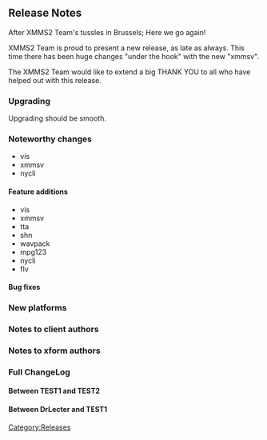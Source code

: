 == Release Notes ==
After XMMS2 Team's tussles in Brussels; Here we go again!

XMMS2 Team is proud to present a new release, as late as always. This time there has been huge changes "under the hook" with the new "xmmsv".

The XMMS2 Team would like to extend a big THANK YOU to all who have helped out with this release.

=== Upgrading ===

Upgrading should be smooth.

=== Noteworthy changes ===

* vis
* xmmsv
* nycli

==== Feature additions ====

* vis
* xmmsv
* tta
* shn
* wavpack
* mpg123
* nycli
* flv

==== Bug fixes ====

=== New platforms ===

=== Notes to client authors ===

=== Notes to xform authors ===

=== Full ChangeLog ===

==== Between TEST1 and TEST2 ====

==== Between DrLecter and TEST1 ====

[[Category:Releases]]